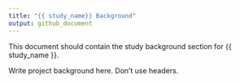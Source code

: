 ```yaml
---
title: "{{ study_name}} Background"
output: github_document
---
```


<!-- background.md is generated from the RMARKDOWN file, background.Rmd. 
Please edit that file. -->

This document should contain the study background section for {{ study_name }}.

Write project background here. Don't use headers.
